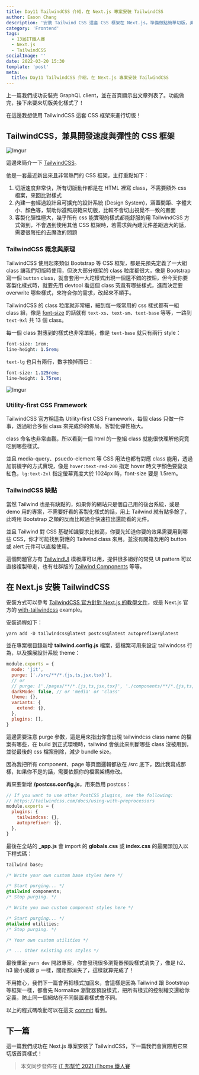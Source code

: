 ```yaml
---
title: Day11 TailwindCSS 介紹，在 Next.js 專案安裝 TailwindCSS
author: Eason Chang
description: '安裝 Tailwind CSS 這套 CSS 框架在 Next.js，準備做點簡單切版，美化文章列表的樣式'
category: 'Frontend'
tags:
  - 13屆IT鐵人賽
  - Next.js
  - TailwindCSS
socialImage: ''
date: 2022-03-20 15:30
template: 'post'
meta:
  title: Day11 TailwindCSS 介紹，在 Next.js 專案安裝 TailwindCSS
---
```


上一篇我們成功安裝完 GraphQL client，並在首頁顯示出文章列表了。功能做完，接下來要來切版美化樣式了！

在這邊我想使用 TailwindCSS 這套 CSS 框架來進行切版！

## TailwindCSS，兼具開發速度與彈性的 CSS 框架

![Imgur](https://i.imgur.com/UzjiAyS.png)

這邊來簡介一下 [TailwindCSS](https://tailwindcss.com/)。

他是一套最近新出來且非常熱門的 CSS 框架，主打重點如下：

1. 切版速度非常快，所有切版動作都是在 HTML 裡寫 class，不需要額外 css 檔案，來回比對樣式
2. 內建一套經過設計且可擴充的設計系統 (Design System)，涵蓋間距、字體大小、顏色等，幫助你遵照規範來切版，比較不會切出視覺不一致的畫面
3. 客製化彈性極大，幾乎所有 css 能實現的樣式都能舒服的用 TailwindCSS 方式做到，不會遇到使用其他 CSS 框架時，若需求與內建元件差距過大的話，需要很彆扭的去魔改的問題

### TailwindCSS 概念與原理

TailwindCSS 使用起來類似 Bootstrap 等 CSS 框架，都是先預先定義了一大組 class 讓我們切版時使用，但決大部分框架的 class 粒度都很大，像是 Bootstrap 寫一個 `button` class，就會套用一大坨樣式出現一個還不錯的按鈕，但今天你要客製化樣式時，就要先用 devtool 看這個 class 究竟有哪些樣式，進而決定要 overwrite 哪些樣式，來符合你的需求，改起來不順手。

TailwindCSS 的 class 粒度就非常細，細到每一條常用的 css 樣式都有一組 class 組，像是 [font-size](https://tailwindcss.com/docs/font-size) 的話就有 `text-xs`、`text-sm`、`text-base` 等等，一路到 `text-9xl` 共 13 個 class。

每一個 class 對應到的樣式也非常單純，像是 `text-base` 就只有兩行 style：

```css
font-size: 1rem;
line-height: 1.5rem;
```

`text-lg` 也只有兩行，數字換掉而已：

```css
font-size: 1.125rem;
line-height: 1.75rem;
```

![Imgur](https://i.imgur.com/9Bls3GG.png)

### Utility-first CSS Framework

TailwindCSS 官方稱這為 Utility-first CSS Framework，每個 class 只做一件事，透過組合多個 class 來完成你的佈局，客製化彈性極大。

class 命名也非常直觀，所以看到一個 html 的一整組 class 就能很快理解他究竟吃到哪些樣式。

並且 media-query、psuedo-element 等 CSS 用法也都有對應 class 能用，透過加前綴字的方式實現，像是 `hover:text-red-200` 指定 hover 時文字顏色要變淡紅色，`lg:text-2xl` 指定螢幕寬度大於 1024px 時，font-size 要是 1.5rem。

### TailwindCSS 缺點

當然 Tailwind 也是有缺點的，如果你的網站只是個自己用的後台系統，或是 demo 用的專案，不需要好看的客製化樣式的話，用上 Tailwind 就有點多餘了，此時用 Bootstrap 之類的反而比較適合快速拉出還能看的元件。

並且 Tailwind 對 CSS 基礎知識要求比較高，你要先知道你要的效果需要用到哪些 CSS，你才可能找到對應的 Tailwind class 來用。並沒有開箱及用的 button 或 alert 元件可以直接使用。

這個問題官方有 [TailwindUI](https://tailwindui.com/) 模板庫可以用，提供很多組好的常見 UI pattern 可以直接複製帶走，也有社群版的 [Tailwind Components](https://tailwindcomponents.com/) 等等。

## 在 Next.js 安裝 TailwindCSS

安裝方式可以參考 [TailwindCSS 官方針對 Next.js 的教學文件](https://tailwindcss.com/docs/guides/nextjs)，或是 Next.js 官方的 [with-tailwindcss](https://github.com/vercel/next.js/blob/canary/examples/with-tailwindcss/README.md) example。

安裝過程如下：

```
yarn add -D tailwindcss@latest postcss@latest autoprefixer@latest
```

並在專案根目錄新增 **tailwind.config.js** 檔案，這檔案可用來設定 tailwindcss 行為，以及擴展設計系統 theme：

```javascript
module.exports = {
  mode: 'jit',
  purge: ['./src/**/*.{js,ts,jsx,tsx}'],
  // or
  // purge: ['./pages/**/*.{js,ts,jsx,tsx}', './components/**/*.{js,ts,jsx,tsx}'],
  darkMode: false, // or 'media' or 'class'
  theme: {},
  variants: {
    extend: {},
  },
  plugins: [],
}
```

這邊需要注意 purge 參數，這是用來指出你會出現 tailwindcss class name 的檔案有哪些，在 build 到正式環境時，tailwind 會依此來判斷哪些 class 沒被用到，並從最後的 css 檔案刪除，減少 bundle size。

因為我把所有 component、page 等頁面邏輯都放在 /src 底下，因此我寫成那樣，如果你不是的話，需要依照你的檔案架構修改。

再來要新增 **/postcss.config.js**，用來啟用 postcss：

```javascript
// If you want to use other PostCSS plugins, see the following:
// https://tailwindcss.com/docs/using-with-preprocessors
module.exports = {
  plugins: {
    tailwindcss: {},
    autoprefixer: {},
  },
}
```

最後在全站的 **\_app.js** 會 import 的 **globals.css** 或 **index.css** 的最開頭加入以下程式碼：

```css
tailwind base;

/* Write your own custom base styles here */

/* Start purging... */
@tailwind components;
/* Stop purging. */

/* Write you own custom component styles here */

/* Start purging... */
@tailwind utilities;
/* Stop purging. */

/* Your own custom utilities */

/* ... Other existing css styles */
```

最後重新 `yarn dev` 開啟專案，你會發現很多瀏覽器預設樣式消失了，像是 h2、h3 變小成跟 p 一樣，間距都消失了，這樣就算完成了！

不用擔心，我們下一篇會再把樣式加回來，會這樣是因為 Tailwind 跟 Bootstrap 等框架一樣，都會先 Normalize 瀏覽器預設樣式，把所有樣式的控制權交還給你定義，防止同一個網站在不同裝置看樣式會不同。

以上的程式碼改動可以在這支 [commit](https://github.com/Kamigami55/oh-so-pro-blog/commit/2dcd5d68656c00950fa24351e80535df99695629) 看到。

## 下一篇

這一篇我們成功在 Next.js 專案安裝了 TailwindCSS，下一篇我們會實際用它來切版首頁樣式！

> 本文同步發佈在 [iT 邦幫忙 2021 iThome 鐵人賽](https://ithelp.ithome.com.tw/articles/10272053)
